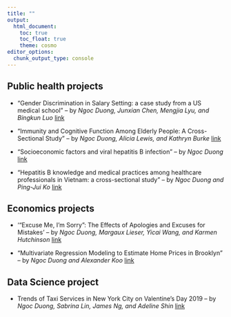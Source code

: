 ```yaml
---
title: ""
output:
  html_document:
    toc: true
    toc_float: true
    theme: cosmo 
editor_options: 
  chunk_output_type: console
---
```


## Public health projects

 - "Gender Discrimination in Salary Setting: a case study from a US medical school" -- by *Ngoc Duong, Junxian Chen, Mengjia Lyu, and Bingkun Luo* [link](./P8130_Final_Project.pdf)

 - "Immunity and Cognitive Function Among Elderly People:
A Cross-Sectional Study" -- by *Ngoc Duong, Alicia Lewis, and Kathryn Burke* [link](./Biol 288_final project.pdf)

 - "Socioeconomic factors and viral hepatitis B
infection" -- by *Ngoc Duong* [link](./Biostatistics_final project report_Ngoc.pdf)

 - "Hepatitis B knowledge and medical practices among healthcare professionals in Vietnam: a cross-sectional
study" -- by *Ngoc Duong and Ping-Jui Ko* [link](./Asian Liver Center report_Ngoc Duong.pdf) 

## Economics projects

 - '“Excuse Me, I’m Sorry”: The Effects of Apologies and Excuses for Mistakes' -- by *Ngoc Duong, Margaux Lieser, Yicai Wang, and Karmen Hutchinson* [link](./ECON 333 Final Paper.pdf)

 - "Multivariate Regression Modeling to Estimate Home Prices in Brooklyn" -- by *Ngoc Duong and Alexander Koo* [link](./Math242_summary_report_Alex&Ngoc.pdf)

## Data Science project

 - Trends of Taxi Services in New York City on Valentine's Day 2019 -- by *Ngoc Duong, Sabrina Lin, James Ng, and Adeline Shin* [link](https://abcdefg781.github.io/ds_final_project/index.html)